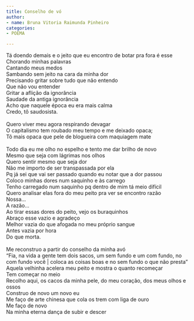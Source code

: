 ```yaml
---
title: Conselho de vó
author:
- name: Bruna Vitoria Raimunda Pinheiro
categories:
- POEMA

---
```


| Tá doendo demais e o jeito que eu encontro de botar pra fora é esse
| Chorando minhas palavras 
| Cantando meus medos 
| Sambando sem jeito na cara da minha dor
| Precisando gritar sobre tudo que não entendo 
| Que não vou entender 
| Gritar a aflição da ignorância 
| Saudade da antiga ignorância 
| Acho que naquele época eu era mais calma
| Credo, tô saudosista.
| 
| Quero viver meu agora respirando devagar 
| O capitalismo tem roubado meu tempo e me deixado opaca;
| Tô mais opaca que pele de blogueira com maquiagem mate
| 
| Todo dia eu me olho no espelho e tento me dar brilho de novo
| Mesmo que seja com lágrimas nos olhos 
| Quero sentir mesmo que seja dor 
| Não me importo de ser transpassada por ela 
| Pq já sei que vai ser passado quando eu notar que a dor passou 
| Coloco minhas dores num saquinho e às carrego
| Tenho carregado num saquinho pq dentro de mim tá meio difícil 
| Quero analisar elas fora do meu peito pra ver se encontro razão 
| Nossa...
| A razão...
| Ao tirar essas dores do peito, vejo os buraquinhos 
| Abraço esse vazio e agradeço 
| Melhor vazia do que afogada no meu próprio sangue 
| Antes vazia por hora 
| Do que morta.
| 
| Me reconstruo a partir do conselho da minha avó 
| "Fia, na vida a gente tem dois sacos, um sem fundo e um com fundo, no com fundo você | coloca as coisas boas e no sem fundo o que não presta"
| Aquela velhinha acelera meu peito e mostra o quanto recomeçar
| Tem começar no meio 
| Recolho aqui, os cacos da minha pele, do meu coração, dos meus olhos e ossos
| Construo de novo um novo eu
| Me faço de arte chinesa que cola os trem com liga de ouro 
| Me faço de novo 
| Na minha eterna dança de subir e descer

<a href="https://instagram.com/bru_vit"><i class="bi bi-instagram"></i></a>
